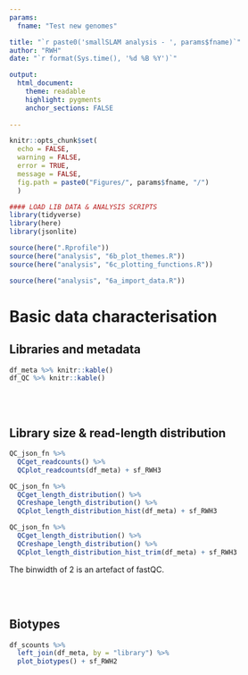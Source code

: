 ```yaml
---
params:
  fname: "Test new genomes"

title: "`r paste0('smallSLAM analysis - ', params$fname)`"
author: "RWH"
date: "`r format(Sys.time(), '%d %B %Y')`"

output: 
  html_document:
    theme: readable 
    highlight: pygments 
    anchor_sections: FALSE
  
---
```



```r
knitr::opts_chunk$set(
  echo = FALSE, 
  warning = FALSE, 
  error = TRUE, 
  message = FALSE,
  fig.path = paste0("Figures/", params$fname, "/")
  )

#### LOAD LIB DATA & ANALYSIS SCRIPTS
library(tidyverse)
library(here)
library(jsonlite)

source(here(".Rprofile"))
source(here("analysis", "6b_plot_themes.R"))
source(here("analysis", "6c_plotting_functions.R"))

```

```r
source(here("analysis", "6a_import_data.R"))

```


# Basic data characterisation

## Libraries and metadata  

```r

df_meta %>% knitr::kable()
df_QC %>% knitr::kable()

```

<br>
<br>

## Library size & read-length distribution

```r
QC_json_fn %>% 
  QCget_readcounts() %>% 
  QCplot_readcounts(df_meta) + sf_RWH3

```


```r
QC_json_fn %>% 
  QCget_length_distribution() %>% 
  QCreshape_length_distribution() %>% 
  QCplot_length_distribution_hist(df_meta) + sf_RWH3

```

```r
QC_json_fn %>% 
  QCget_length_distribution() %>% 
  QCreshape_length_distribution() %>% 
  QCplot_length_distribution_hist_trim(df_meta) + sf_RWH3

```

The binwidth of 2 is an artefact of fastQC.  

<!--
Can probably do this manually using:
cat input.fq | awk '{if(NR%4==2) print length($1)}' > readlengths.txt
sort readlengths.txt | uniq -c
-->

<br>
<br>


## Biotypes

```r

df_scounts %>% 
  left_join(df_meta, by = "library") %>% 
  plot_biotypes() + sf_RWH2

```

